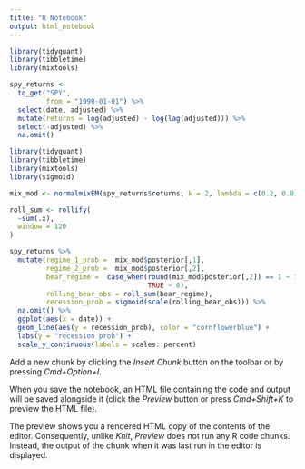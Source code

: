 ```yaml
---
title: "R Notebook"
output: html_notebook
---
```



```r
library(tidyquant)
library(tibbletime)
library(mixtools)
```


```r
spy_returns <- 
  tq_get("SPY",
         from = "1990-01-01") %>% 
  select(date, adjusted) %>% 
  mutate(returns = log(adjusted) - log(lag(adjusted))) %>% 
  select(-adjusted) %>% 
  na.omit()
```


```r
library(tidyquant)
library(tibbletime)
library(mixtools)
library(sigmoid)

mix_mod <- normalmixEM(spy_returns$returns, k = 2, lambda = c(0.2, 0.8))

roll_sum <- rollify(
  ~sum(.x),
  window = 120
)

spy_returns %>% 
  mutate(regime_1_prob =  mix_mod$posterior[,1],
         regime_2_prob =  mix_mod$posterior[,2],
         bear_regime =  case_when(round(mix_mod$posterior[,2]) == 1 ~ 1,
                                  TRUE ~ 0),
         rolling_bear_obs = roll_sum(bear_regime),
         recession_prob = sigmoid(scale(rolling_bear_obs))) %>% 
  na.omit() %>%
  ggplot(aes(x = date)) +
  geom_line(aes(y = recession_prob), color = "cornflowerblue") +
  labs(y = "recession prob") +
  scale_y_continuous(labels = scales::percent)
```


Add a new chunk by clicking the *Insert Chunk* button on the toolbar or by pressing *Cmd+Option+I*.

When you save the notebook, an HTML file containing the code and output will be saved alongside it (click the *Preview* button or press *Cmd+Shift+K* to preview the HTML file). 

The preview shows you a rendered HTML copy of the contents of the editor. Consequently, unlike *Knit*, *Preview* does not run any R code chunks. Instead, the output of the chunk when it was last run in the editor is displayed.

